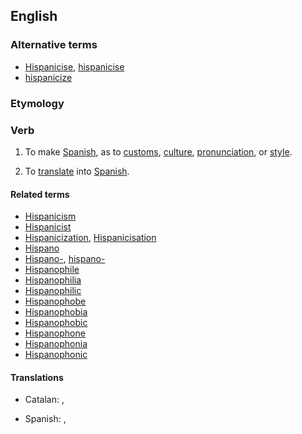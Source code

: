 ==English==

===Alternative terms===
* [[Hispanicise]], [[hispanicise]]
* [[hispanicize]]

===Etymology===
{{suffix|Hispanic|ize}}

===Verb===
{{en-verb|Hispanicizes|Hispanicizing|Hispanicized}}

# {{context|transitive}} To make [[Spanish]], as to [[customs]], [[culture]], [[pronunciation]], or [[style]].
# {{context|transitive}} To [[translate]] into [[Spanish]].

====Related terms====
* [[Hispanicism]]
* [[Hispanicist]]
* [[Hispanicization]], [[Hispanicisation]]
* [[Hispano]]
* [[Hispano-]], [[hispano-]]
* [[Hispanophile]]
* [[Hispanophilia]]
* [[Hispanophilic]]
* [[Hispanophobe]]
* [[Hispanophobia]]
* [[Hispanophobic]]
* [[Hispanophone]]
* [[Hispanophonia]]
* [[Hispanophonic]]

====Translations====
{{trans-top|Hispanize, hispanize}}
* Catalan: {{t+|ca|hispanitzar}}, {{t+|ca|espanyolitzar}}
{{trans-mid}}
* Spanish: {{t-|es|hispanizar}}, {{t+|es|españolizar}}
{{trans-bottom}}